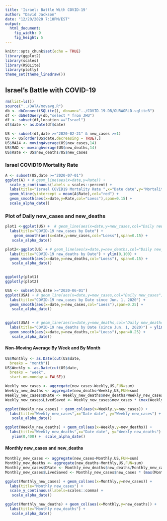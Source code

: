 ---
title: 'Israel: Battle With COVID-19'
author: "David Jackson"
date: "12/20/2020 7:10PM/EST"
output: 
  html_document: 
    fig_width: 9
    fig_height: 5
---

```{r setup, include=FALSE}
knitr::opts_chunk$set(echo = TRUE)
library(ggplot2)
library(scales)
library(RSQLite)
library(plotly)
theme_set(theme_linedraw())
```

## Israel's Battle with COVID-19

```{r}
rm(list=ls())
source("../DATA/movavg.R")
db <- dbConnect(SQLite(), dbname="../COVID-19-DB/OURWORLD.sqlite3")
df <- dbGetQuery(db,"select * from JHU")
df <- subset(df,location =="Israel")
df$date <- as.Date(df$date)

```
```{r}
US <- subset(df,date >="2020-02-21" & new_cases >=1)
US <- US[order(US$date,decreasing = TRUE),]
US$MA14 <- movingAverage(US$new_cases,14)
US$MAD <- movingAverage(US$new_deaths,14)
US$Rate <- US$new_deaths/US$new_cases
```

### Israel COVID19 Mortality Rate

```{r}
A <- subset(US,date >="2020-07-01")
ggplot(A) + # geom_line(aes(x=date,y=Rate)) +
  scale_y_continuous(labels = scales::percent) +
  labs(title="Israel COVID19 Mortality Rate ",x="Date date",y="Mortality Rate") +
  geom_hline(yintercept = mean(A$Rate),col="red") +
  geom_smooth(aes(x=date,y=Rate,col="Loess"),span=0.15) +
  scale_alpha_date()

```

### Plot of Daily new_cases and new_deaths

```{r}
plot1 <-ggplot(US) +  # geom_line(aes(x=date,y=new_cases,col="Daily new_cases")) +
  labs(title="COVID-19 new_cases by Date") +
    geom_smooth(aes(x=date,y=new_cases,col="Loess"),span=0.15) +
   scale_alpha_date()

plot2<-ggplot(US) + # geom_line(aes(x=date,y=new_deaths,col="Daily new_deaths")) +
  labs(title="COVID-19 new_deaths by Date") + ylim(0,100) +
  geom_smooth(aes(x=date,y=new_deaths,col="Loess"), span=0.15) +
   scale_alpha_date()
  

ggplotly(plot1)
ggplotly(plot2)

```


```{r}
USA <- subset(US,date >="2020-06-01")
ggplot(USA) + # geom_line(aes(x=date,y=new_cases,col="Daily new_cases")) +
  labs(title="COVID-19 new_cases by Date since Jun. 1, 2020") +
  geom_smooth(aes(x=date,y=new_cases,col="Loess"),span=0.25) +
   scale_alpha_date()
  
```
```{r}
ggplot(USA) + # geom_line(aes(x=date,y=new_deaths,col="Daily new_deaths")) +
  labs(title="COVID-19 new_deaths by Date (since Jun. 1, 2020)") + ylim(0,70) +
  geom_smooth(aes(x=date,y=new_deaths,col="Loess"),span=0.25) +
   scale_alpha_date()
```

#### Non-Moving Average By Week and By Month

```{r}
US$Monthly <- as.Date(cut(US$date,
  breaks = "month"))
US$Weekly <- as.Date(cut(US$date,
  breaks = "week",
  start.on.monday = FALSE))

```
```{r}
Weekly_new_cases <- aggregate(new_cases~Weekly,US,FUN=sum)
Weekly_new_deaths <- aggregate(new_deaths~Weekly,US,FUN=sum)
Weekly_new_cases$DRate <- Weekly_new_deaths$new_deaths/Weekly_new_cases$new_cases
Weekly_new_cases$LivedSaved <- Weekly_new_cases$new_cases * (max(Weekly_new_cases$DRate) - Weekly_new_cases$DRate) 

```
```{r}
ggplot(Weekly_new_cases) + geom_col(aes(x=Weekly,y=new_cases)) + 
  labs(title="Weekly new_cases",x="Date date", y="Weekly new_cases") +
   scale_alpha_date()

ggplot(Weekly_new_deaths) + geom_col(aes(x=Weekly,y=new_deaths)) + 
  labs(title="Weekly new_deaths",x="Date date", y="Weekly new_deaths") +
   ylim(0,400) +  scale_alpha_date()
``` 


#### Monthly new_cases and new_deaths

```{r}

Monthly_new_cases <- aggregate(new_cases~Monthly,US,FUN=sum)
Monthly_new_deaths <- aggregate(new_deaths~Monthly,US,FUN=sum)
Monthly_new_cases$DRate <- Monthly_new_deaths$new_deaths/Monthly_new_cases$new_cases
Monthly_new_cases$LivedSaved <- Monthly_new_cases$new_cases * (max(Monthly_new_cases$DRate) - Monthly_new_cases$DRate) * 100
```
```{r}
ggplot(Monthly_new_cases) + geom_col(aes(x=Monthly,y=new_cases)) +
  labs(title="Monthly new_cases") +
  scale_y_continuous(labels=scales::comma) +
   scale_alpha_date()

ggplot(Monthly_new_deaths) + geom_col(aes(x=Monthly,y=new_deaths)) +
  labs(title="Monthly new_deaths") +
   scale_alpha_date()
```